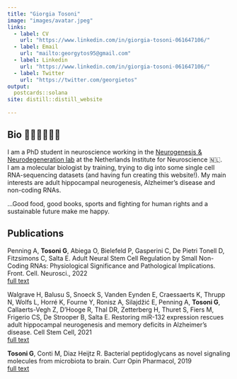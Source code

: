 ```yaml
---
title: "Giorgia Tosoni"
image: "images/avatar.jpeg"
links:
  - label: CV
    url: "https://www.linkedin.com/in/giorgia-tosoni-061647106/"
  - label: Email
    url: "mailto:georgytos95@gmail.com"
  - label: Linkedin
    url: "https://www.linkedin.com/in/giorgia-tosoni-061647106/"
  - label: Twitter
    url: "https://twitter.com/georgietos"
output:
  postcards::solana
site: distill::distill_website
  
---
```

 
## Bio 👩🏽‍🔬👩🏽‍💻

<p>I am a PhD student in neuroscience working in the [Neurogenesis & Neurodegeneration lab](https://nin.nl/research/researchgroups/salta-group/) at the Netherlands Institute for Neuroscience 🇳🇱. <br>
I am a molecular biologist by training, trying to dig into some single cell RNA-sequencing datasets (and having fun creating this website!).
My main interests are adult hippocampal neurogenesis, Alzheimer's disease and non-coding RNAs. <p>
...Good food, good books, sports and fighting for human rights and a sustainable future make me happy. 


## Publications

<p>Penning A, <strong>Tosoni G</strong>, Abiega O, Bielefeld P, Gasperini C, De Pietri Tonell D, Fitzsimons C, Salta E. Adult Neural Stem Cell Regulation by Small Non-Coding RNAs: Physiological Significance and Pathological Implications. Front. Cell. Neurosci., 2022<br> [full text](https://doi.org/10.3389/fncel.2021.781434)</p>

<p>Walgrave H, Balusu S, Snoeck S, Vanden Eynden E, Craessaerts K, Thrupp N, Wolfs L, Horré K, Fourne Y, Ronisz A, Silajdžić E, Penning A, <strong>Tosoni G</strong>, Callaerts-Vegh Z, D'Hooge R, Thal DR, Zetterberg H, Thuret S, Fiers M, Frigerio CS, De Strooper B, Salta E. Restoring miR-132 expression rescues adult hippocampal neurogenesis and memory deficits in Alzheimer's disease. Cell Stem Cell, 2021<br> [full text](https://doi.org/10.1016/j.stem.2021.05.001)</p>

<p><strong>Tosoni G</strong>, Conti M, Diaz Heijtz R. Bacterial peptidoglycans as novel signaling molecules from microbiota to brain. Curr Opin Pharmacol, 2019<br> [full text](https://doi.org/10.1016/j.coph.2019.08.003)</p>







